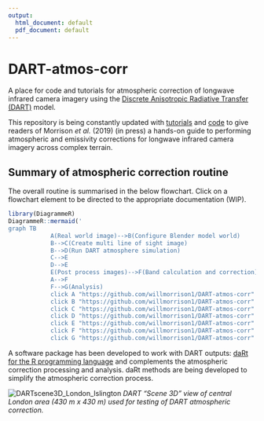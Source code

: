```yaml
---
output:
  html_document: default
  pdf_document: default
---
```

# DART-atmos-corr
A place for code and tutorials for atmospheric correction of longwave infrared camera imagery using the [Discrete Anisotropic Radiative Transfer (DART)](http://www.cesbio.ups-tlse.fr/us/dart.html) model.

This repository is being constantly updated with [tutorials](tutorials) and [code](code) to give readers of Morrison *et al.* (2019) (in press) a hands-on guide to performing atmospheric and emissivity corrections for longwave infrared camera imagery across complex terrain.

## Summary of atmospheric correction routine 
The overall routine is summarised in the below flowchart. Click on a flowchart element to be directed to the appropriate documentation (WIP).

```r
library(DiagrammeR)
DiagrammeR::mermaid('
graph TB
            A(Real world image)-->B(Configure Blender model world)            
            B-->C(Create multi line of sight image)
            B-->D(Run DART atmosphere simulation)
            C-->E
            D-->E
            E(Post process images)-->F(Band calculation and correction)
            A-->F
            F-->G(Analysis)
            click A "https://github.com/willmorrison1/DART-atmos-corr" "Real world image guide"
            click B "https://github.com/willmorrison1/DART-atmos-corr" "Model world creation guide"
            click C "https://github.com/willmorrison1/DART-atmos-corr" "Multi line of sight image creation guide"
            click D "https://github.com/willmorrison1/DART-atmos-corr" "DART atmosphere simulation guide"
            click E "https://github.com/willmorrison1/DART-atmos-corr" "Simulation post-processing guide"
            click F "https://github.com/willmorrison1/DART-atmos-corr" "Band calculation and real world image correction guide"
            click G "https://github.com/willmorrison1/DART-atmos-corr" "Image analysis guide"')

```
A software package has been developed to work with DART outputs: [daRt for the R programming language](https://github.com/willmorrison1/daRt) and complements the atmospheric correction processing and analysis. daRt methods are being developed to simplify the atmospheric correction process. 

![DARTscene3D_London_Islington](readme/DARTscene3D_London_Islington.PNG)
*DART "Scene 3D" view of central London area (430 m x 430 m) used for testing of DART atmospheric correction.*


